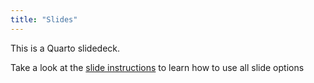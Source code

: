 ```yaml
---
title: "Slides"
---
```


This is a Quarto slidedeck. 


::: {.callout-note appearance="simple"}
Take a look at the [slide instructions](https://kirenz.github.io/lab-toolkit/slides/slides.html#/title-slide) to learn how to use all slide options 

:::